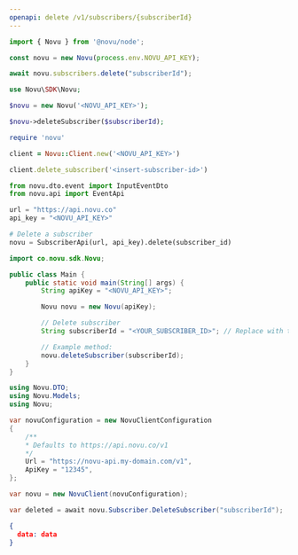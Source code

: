 ```yaml
---
openapi: delete /v1/subscribers/{subscriberId}
---
```


<RequestExample>

```javascript Node.js
import { Novu } from '@novu/node';

const novu = new Novu(process.env.NOVU_API_KEY);

await novu.subscribers.delete("subscriberId");
```

```php PHP
use Novu\SDK\Novu;

$novu = new Novu('<NOVU_API_KEY>');

$novu->deleteSubscriber($subscriberId);
```

```ruby Ruby
require 'novu'

client = Novu::Client.new('<NOVU_API_KEY>')

client.delete_subscriber('<insert-subscriber-id>')
```


```python Python
from novu.dto.event import InputEventDto
from novu.api import EventApi

url = "https://api.novu.co"
api_key = "<NOVU_API_KEY>"

# Delete a subscriber
novu = SubscriberApi(url, api_key).delete(subscriber_id)
```

```java Java
import co.novu.sdk.Novu;

public class Main {
    public static void main(String[] args) {
        String apiKey = "<NOVU_API_KEY>";

        Novu novu = new Novu(apiKey);

        // Delete subscriber
        String subscriberId = "<YOUR_SUBSCRIBER_ID>"; // Replace with the actual subscriber ID

        // Example method:
        novu.deleteSubscriber(subscriberId);
    }
}


```

```csharp .NET
using Novu.DTO;
using Novu.Models;
using Novu;

var novuConfiguration = new NovuClientConfiguration
{
    /** 
    * Defaults to https://api.novu.co/v1 
    */
    Url = "https://novu-api.my-domain.com/v1", 
    ApiKey = "12345",
};

var novu = new NovuClient(novuConfiguration);

var deleted = await novu.Subscriber.DeleteSubscriber("subscriberId");
```

</RequestExample>

<ResponseExample>

```json Response
{ 
  data: data
}
```

</ResponseExample>